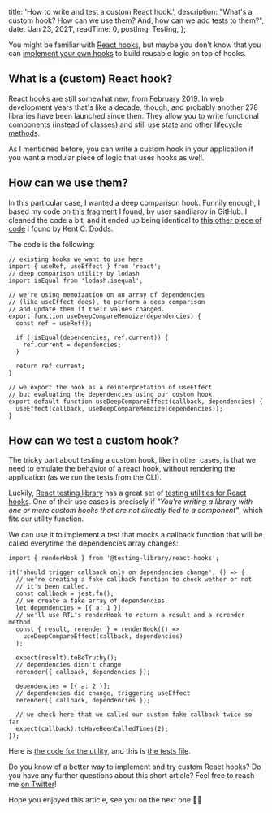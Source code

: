 
  title: 'How to write and test a custom React hook.',
  description:
    "What's a custom hook? How can we use them? And, how can we add tests to them?",
  date: 'Jan 23, 2021',
  readTime: 0,
  postImg: Testing,
};


You might be familiar with [React hooks](https://reactjs.org/docs/hooks-intro.html), but maybe you don't know that you can [implement your own hooks](https://reactjs.org/docs/hooks-custom.html) to build reusable logic on top of hooks.

## What is a (custom) React hook?

React hooks are still somewhat new, from February 2019. In web development years that's like a decade, though, and probably another 278 libraries have been launched since then. They allow you to write functional components (instead of classes) and still use state and [other lifecycle methods](https://reactjs.org/docs/hooks-effect.html).

As I mentioned before, you can write a custom hook in your application if you want a modular piece of logic that uses hooks as well.

## How can we use them?

In this particular case, I wanted a deep comparison hook. Funnily enough, I based my code on [this fragment](https://github.com/sandiiarov/use-deep-compare/blob/master/src/useDeepCompareMemoize.ts) I found, by user sandiiarov in GitHub. I cleaned the code a bit, and it ended up being identical to [this other piece of code](https://gist.github.com/kentcdodds/fb8540a05c43faf636dd68647747b074#gistcomment-2830503) I found by Kent C. Dodds.

The code is the following:

```
// existing hooks we want to use here
import { useRef, useEffect } from 'react';
// deep comparison utility by lodash
import isEqual from 'lodash.isequal';

// we're using memoization on an array of dependencies
// (like useEffect does), to perform a deep comparison
// and update them if their values changed.
export function useDeepCompareMemoize(dependencies) {
  const ref = useRef();

  if (!isEqual(dependencies, ref.current)) {
    ref.current = dependencies;
  }

  return ref.current;
}

// we export the hook as a reinterpretation of useEffect
// but evaluating the dependencies using our custom hook.
export default function useDeepCompareEffect(callback, dependencies) {
  useEffect(callback, useDeepCompareMemoize(dependencies));
}

```

## How can we test a custom hook?

The tricky part about testing a custom hook, like in other cases, is that we need to emulate the behavior of a react hook, without rendering the application (as we run the tests from the CLI).

Luckily, [React testing library](https://testing-library.com) has a great set of [testing utilities for React hooks](https://github.com/testing-library/react-hooks-testing-library). One of their use cases is precisely if _"You're writing a library with one or more custom hooks that are not directly tied to a component"_, which fits our utility function.

We can use it to implement a test that mocks a callback function that will be called everytime the dependencies array changes:

```
import { renderHook } from '@testing-library/react-hooks';

it('should trigger callback only on dependencies change', () => {
  // we're creating a fake callback function to check wether or not
  // it's been called.
  const callback = jest.fn();
  // we create a fake array of dependencies.
  let dependencies = [{ a: 1 }];
  // we'll use RTL's renderHook to return a result and a rerender method
  const { result, rerender } = renderHook(() =>
    useDeepCompareEffect(callback, dependencies)
  );

  expect(result).toBeTruthy();
  // dependencies didn't change
  rerender({ callback, dependencies });

  dependencies = [{ a: 2 }];
  // dependencies did change, triggering useEffect
  rerender({ callback, dependencies });

  // we check here that we called our custom fake callback twice so far
  expect(callback).toHaveBeenCalledTimes(2);
});
```

Here is [the code for the utility](https://github.com/Vizzuality/usa-resilience-opportunity-map/blob/testing/utils/deepCompare.js), and this is [the tests file](https://github.com/Vizzuality/usa-resilience-opportunity-map/blob/testing/utils/deepCompare.test.js).

Do you know of a better way to implement and try custom React hooks? Do you have any further questions about this short article? Feel free to reach me [on Twitter](https://twitter.com/blayhem)!

Hope you enjoyed this article, see you on the next one <span role="img" aria-label=":v:">✌🏻</span>
